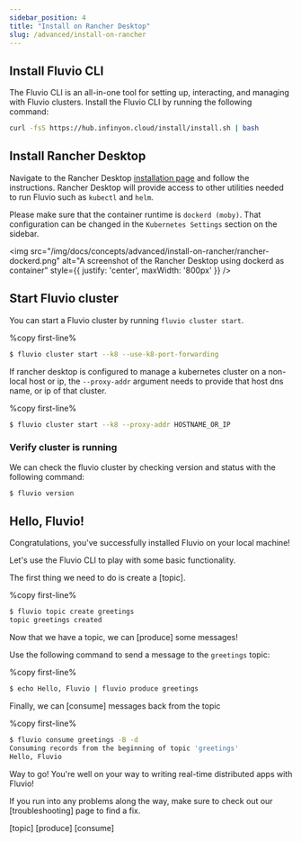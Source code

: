 ```yaml
---
sidebar_position: 4
title: "Install on Rancher Desktop"
slug: /advanced/install-on-rancher
---
```


## Install Fluvio CLI

The Fluvio CLI is an all-in-one tool for setting up, interacting, and managing with Fluvio clusters. Install the Fluvio CLI by running the following command:

```bash
curl -fsS https://hub.infinyon.cloud/install/install.sh | bash
```

## Install Rancher Desktop

Navigate to the Rancher Desktop [installation page](https://docs.rancherdesktop.io/getting-started/installation/) and follow the instructions. Rancher Desktop will provide access to other utilities needed to run Fluvio such as `kubectl` and `helm`.

Please make sure that the container runtime is `dockerd (moby)`. That configuration can be changed in the `Kubernetes Settings` section on the sidebar.

<img
    src="/img/docs/concepts/advanced/install-on-rancher/rancher-dockerd.png"
    alt="A screenshot of the Rancher Desktop using dockerd as container"
    style={{ justify: 'center', maxWidth: '800px' }}
/>

## Start Fluvio cluster

You can start a Fluvio cluster by running `fluvio cluster start`.

%copy first-line%
```bash
$ fluvio cluster start --k8 --use-k8-port-forwarding
```

If rancher desktop is configured to manage a kubernetes cluster on a non-local host or ip, the `--proxy-addr` argument needs to provide that host dns name, or ip of that cluster.

%copy first-line%
```bash
$ fluvio cluster start --k8 --proxy-addr HOSTNAME_OR_IP
```

### Verify cluster is running

We can check the fluvio cluster by checking version and status with the following command:

```bash
$ fluvio version
```

## Hello, Fluvio!

Congratulations, you've successfully installed Fluvio on your local machine!

Let's use the Fluvio CLI to play with some basic functionality.

The first thing we need to do is create a [topic].

%copy first-line%
```bash
$ fluvio topic create greetings
topic greetings created
```

Now that we have a topic, we can [produce] some messages!

Use the following command to send a message to the `greetings` topic:

%copy first-line%
```bash
$ echo Hello, Fluvio | fluvio produce greetings
```

Finally, we can [consume] messages back from the topic

%copy first-line%
```bash
$ fluvio consume greetings -B -d
Consuming records from the beginning of topic 'greetings'
Hello, Fluvio
```

Way to go! You're well on your way to writing real-time distributed apps with Fluvio!

If you run into any problems along the way, make sure to check out our [troubleshooting] page to find a fix.

[topic]
[produce]
[consume]
